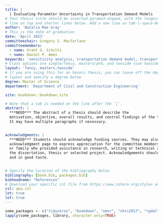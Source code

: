 ```yaml
---
title: |
  | Evaluating Parameter Uncertainty in Transportation Demand Models
# Your thesis title should be inverted pyramid-shaped, with the longest
# line on top and shorter lines below. Add a new line as tab-|-space-Words
author: 'Natalie Mae Gray'
# This is the date of graduation
date: 'April 2023'
committeechair: Gregory S. Macfarlane
committeemembers: 
  - name: Grant G. Schultz
  - name: Daniel P. Ames
keywords: 'sensitivity analysis, transportation demand model, transportation planning, latin hypercube sampling, monte carlo simulation'
# Class options are simple/fancy, masters/phd, and twoside (use twoside for printed thesis only)
layout: 'fancy, masters,twoside' 
# if you are using this for an honors thesis, you can leave off the degree in 
# layout and specify a degree below
degree: Master of Science
department: 'Department of Civil and Construction Engineering'

site: bookdown::bookdown_site

# Note that a tab is needed on the line after the `|`.
abstract: |
  ***NEED*** The abstract of a thesis should describe the
  motivation, objective, overall results, and central findings of the thesis.
  It may have multiple paragraphs if necessary.

  
acknowledgments: |
  ***NEED*** Students should acknowledge funding sources. They may also use the
  acknowledgment page to express appreciation for the committee members, friends
  or family who provided assistance in research, writing or technical aspects of
  the dissertation, thesis or selected project. Acknowledgements should be simple
  and in good taste.

  
# Specify the location of the bibliography below
bibliography: [book.bib, packages.bib]
bibheadname: "References"
# Download your specific csl file from https://www.zotero.org/styles and refer to it in the line below.
csl: apa.csl
lot: true
lof: true
---
```


```r
some_packages <- c("tidyverse", "bookdown", "omxr", "nhts2017", "rgdal", "sf", "ggthemes", "lhs", "foreign", "imputeTS", "targets", "readxl", "knitr", "gridExtra", "ggspatial")
lapply(some_packages, library, character.only=TRUE)
```
